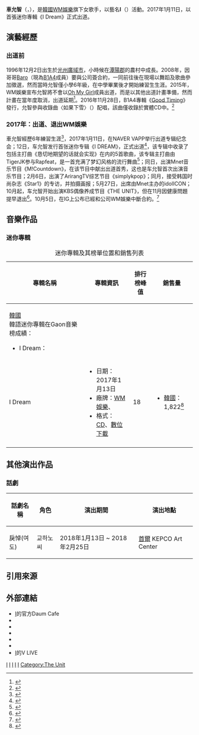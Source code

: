 {{藝人
| 姓名 = I
| 類型 = 女歌手
| 圖片 = 
| 圖片尺寸 = 
| 圖片簡介 = 
| 本名 = 車允智
| 外文名 = 차윤지
| 外文 = ko
| 國籍 = {{KOR}}
|出生日期 = {{Birth_date_and_age|1996|12|2}}
|出生地點 = [[韓國|韓國]][[光州廣域市|光州廣域市]]
| 職業 = {{hlist|[[歌手|歌手]]|[[舞者|舞者]]}}
| 教育程度 = [[首爾公演藝術高中|SOPA]] 實用音樂科（畢業）
| 母校 = [[首爾公演藝術高中|首爾公演藝術高中]]<br>{{link-ko|金湖中央中學校|금호중앙중학교}}
| 音樂類型 = {{hlist|[[韓國流行音樂|韓國流行音樂]]|[[舞蹈流行音樂|舞蹈流行音樂]]|[[謠曲|謠曲]]<ref>{{cite web|title=[Mnet] 아이(I)|url=http://www.mnet.com/artist/1497902|website=Mnet|accessdate=2017-08-30|language=ko|archive-url=https://web.archive.org/web/20170830144917/http://www.mnet.com/artist/1497902|archive-date=2017-08-30|dead-url=yes}}</ref>}}
| 出道日期 = {{start date and age|2017|1|11}}
| 出道作 = I Dream
| 活躍年代 = 2017年至今
| 唱片公司 = {{tsl|en|CJ E&M Music Performance Division|CJ E&M音樂}}
| 經紀公司 = [[WM娛樂|WM娛樂]]（2017年至2018年）
| 親屬 = [[Baro|Baro]]（兄）<ref name=bro>{{cite web|title=[스타캐스트] "이 아이가 자라서?"…바로X아이, 차남매 데이트|url=http://m.star.naver.com/b1a4/news/end?id=8777433&langCode=ko|publisher=Naver Star|accessdate=2017-08-30|language=ko|date=2017-01-12|archive-date=2017-08-30|archive-url=https://web.archive.org/web/20170830103740/http://m.star.naver.com/b1a4/news/end?id=8777433&langCode=ko|dead-url=yes}}</ref>
|module={{Infobox Korean name|child=yes
|hangul = 차윤지
|rr= Cha Yunji
|mr= Ch'a Yunji
|hangulstage = 아이
|rrstage = Ai
|mrstage = Ai
}}
}}

'''車允智'''（{{kor|k='''차윤지'''|hanja='''車允智'''|rm='''Cha Yoon-ji'''}}，{{bd|1996年|12月2日}}），是[[韓國|韓國]][[WM娛樂|WM娛樂]]旗下女歌手，以藝名'''I'''（{{lang-ko|'''아이'''}}）活動。2017年1月11日，以首張迷你專輯《I Dream》正式出道。

==演藝經歷==
===出道前===
1996年12月2日出生於[[光州廣域市|光州廣域市]]，小時候在[[潭陽郡|潭陽郡]]的農村中成長。2008年，因哥哥[[Baro|Baro]]（現為[[B1A4|B1A4]]成員）要與公司簽合約，一同前往後在現場以舞蹈及歌曲參加徵選，然而當時允智僅小學6年級，在中學畢業後才開始練習生生涯{{r|bro}}。2015年，WM娛樂宣布允智將不會以[[Oh_My_Girl|Oh My Girl]]成員出道，而是以其他出道計畫準備，然而計畫在當年度取消，出道延期<ref>{{cite news|title=WM 측 "B1A4 바로 여동생, 데뷔 프로젝트 준비 중"|url=http://entertain.naver.com/read?oid=213&aid=0000658083|accessdate=2017-08-30|agency=Naver TV演藝新聞|date=2015-03-27|language=ko|archive-date=2017-08-30|archive-url=https://web.archive.org/web/20170830153708/http://entertain.naver.com/read?oid=213&aid=0000658083|dead-url=no}}</ref>。2016年11月28日，B1A4專輯《[[Good_Timing|Good Timing]]》發行，允智參與收錄曲〈如果下雪〉（{{lang|ko|눈이 오면}}）配唱，該曲僅收錄於實體CD中。<ref>{{cite news|title=[Oh! 뮤직] 바로 동생 아이, B1A4 히든트랙 피처링 주인공|url=http://entertain.naver.com/read?oid=109&aid=0003461813|accessdate=2017-08-30|agency=Naver TV演藝新聞|date=2017-01-11|language=ko|archive-date=2017-08-30|archive-url=https://web.archive.org/web/20170830153639/http://entertain.naver.com/read?oid=109&aid=0003461813|dead-url=no}}</ref>　

===2017年：出道、退出WM娛樂===
車允智經歷6年練習生涯<ref>{{cite news|url=https://www.hk01.com/韓迷/68655/-新人類-Baro-B1A4妹妹I撞臉允兒-Somi金素慧I-O-I後單飛在望|title=【新人類】Baro@B1A4妹妹I撞臉允兒　Somi金素慧I.O.I後單飛在望|date=2017-01-29|publisher=香港01|accessdate=2017-08-30|author1=陳詠妍|archive-date=2019-10-17|archive-url=https://web.archive.org/web/20191017135013/https://www.hk01.com/%E9%9F%93%E8%BF%B7/68655/%E6%96%B0%E4%BA%BA%E9%A1%9E-baro-b1a4%E5%A6%B9%E5%A6%B9i%E6%92%9E%E8%87%89%E5%85%81%E5%85%92-somi%E9%87%91%E7%B4%A0%E6%85%A7i-o-i%E5%BE%8C%E5%96%AE%E9%A3%9B%E5%9C%A8%E6%9C%9B|dead-url=no}}</ref>，2017年1月11日，在NAVER VAPP举行出道专辑纪念会；12日，车允智发行首张迷你专辑《I DREAM》，正式出道<ref>{{cite news|url=http://www.allthatstar.com/tw/view.php?action=5205&postID=301998|title=Baro妹妹車允智出道預告公開 11日藝名「I」正式出道|date=2017-01-02|accessdate=2017-08-30|agency=全星網|author1=楊雯茵}}{{Dead link|date=2018年11月 |bot=InternetArchiveBot |fix-attempted=yes }}</ref>，该专辑中收录了包括主打曲《恳切地期望的话就会实现》在内的5首歌曲，该专辑主打曲由TigerJK参与Rapfeat，是一首充满了梦幻风格的流行舞曲<ref>{{cite news|url=http://korea.yule.sohu.com/20170110/n478273618.shtml|title=Baro亲妹妹I出道曲MV预告公开 尽显反转魅力-韩娱频道|date=2017-01-10|accessdate=2017-08-30|agency=搜狐韩娱讯|archive-date=2017-08-30|archive-url=https://web.archive.org/web/20170830105001/http://korea.yule.sohu.com/20170110/n478273618.shtml|dead-url=no}}</ref>；同日，出演Mnet音乐节目《M!Countdown》，在该节目中献出出道首秀，这也是车允智首次出演音乐节目；2月6日，出演了ArirangTV综艺节目《simplykpop》；同月，接受韩国时尚杂志《Star1》的专访，并拍摄画报；5月27日，出席由Mnet主办的idolICON；10月起，车允智开始出演KBS偶像养成节目《THE UNIT》，但在11月因健康問題提早退出<ref>{{cite news|url=https://www.koreastardaily.com/tc/news/100172|title=Baro妹妹車允智健康亮紅燈　將從選秀節目《THE UNIT》下車|date=2017-11-24|accessdate=2017-11-27|agency=KSD 韓星網|author1=Laura|archive-date=2017-12-01|archive-url=https://web.archive.org/web/20171201042850/https://www.koreastardaily.com/tc/news/100172|dead-url=no}}</ref>。10月5日，在IG上公布已經和公司WM娛樂中斷合約。<ref>{{cite news|url=https://www.wishnote.tw/#!/menu=landing&content_id=102502|title=哥哥離開後...妹妹也跟著離開！B1A4成員BARO妹妹確定與WM娛樂「中斷合約」！|date=2018-10-05|accessdate=2018-10-05|agency=wishnote|archive-date=2018-08-31|archive-url=https://web.archive.org/web/20180831150829/https://www.wishnote.tw/#!/menu=landing&content_id=102502|dead-url=no}}</ref>

== 音樂作品 ==
=== 迷你專輯 ===
{| class="wikitable" style="text-align:center;"
|+迷你專輯及其榜單位置和銷售列表
|-
!rowspan=2 style="width:12em;" |專輯名稱
!rowspan=2|專輯資訊
!排行榜峰值
!rowspan=2|銷售量
|-
! [[Gaon音樂榜|韓國]]<br><ref>韓語迷你專輯在Gaon音樂榜成績：
*I Dream：{{cite web|title=2017년 02주차 Album Chart|url=http://gaonchart.co.kr/main/section/chart/album.gaon?nationGbn=T&serviceGbn=&targetTime=02&hitYear=2017&termGbn=week|publisher=gaon chart|accessdate=2017-08-30|language=ko|archive-date=2017-06-09|archive-url=https://web.archive.org/web/20170609085052/http://gaonchart.co.kr/main/section/chart/album.gaon?nationGbn=T&serviceGbn=&targetTime=02&hitYear=2017&termGbn=week|dead-url=no}}</ref>
|-
! I Dream
|align=left|
*日期：2017年1月13日
*廠牌：[[WM娛樂|WM娛樂]]、{{tsl|en|CJ E&M Music Performance Division|CJ E&M音樂}}
*格式：[[CD|CD]]、[[數位下載|數位下載]]
| 18
|align=left|
*[[Gaon音樂榜|韓國]]：1,822<ref>{{cite web|title=2017년 01월 Album Chart|url=http://gaonchart.co.kr/main/section/chart/album.gaon?nationGbn=T&serviceGbn=&targetTime=01&hitYear=2017&termGbn=month|publisher=gaon chart|accessdate=2017-08-30|language=ko|quote=1,822|archive-date=2018-10-06|archive-url=https://web.archive.org/web/20181006150028/http://gaonchart.co.kr/main/section/chart/album.gaon?nationGbn=T&serviceGbn=&targetTime=01&hitYear=2017&termGbn=month|dead-url=no}}</ref>
|-
|colspan=4|{{small|「－」表示該專輯未有在榜上排名或未有資料或沒有在當地發行}}
|}

==其他演出作品==
===話劇===
{| class="wikitable" style="text-align:center;"
|-
!話劇名稱
!角色
!演出期間
!演出地點
|-
|戾悼(여도)
|교하노씨
|2018年1月13日 ~ 2018年2月25日
|[[首爾|首爾]] KEPCO Art Center
|}

==引用來源==
{{reflist}}

== 外部連結 ==
{{portal box|音樂|大韓民國}}
* [http://cafe.daum.net/-I/_rec_/ I]{{Dead link|date=2019年12月 |bot=InternetArchiveBot |fix-attempted=yes }}的官方Daum Cafe
* {{facebook|wmofficial.I|I}}
* {{twitter|I_WMOFFICIAL|I}}
* {{youtube|channel=UC1pp2hIduSM0PQo9w82Cmag|I}}
* {{instagram|yoooon_g_|I}}
* {{weibo|officiali|I}}
* [http://channels.vlive.tv/E802E5/video/ I]{{Wayback|url=http://channels.vlive.tv/E802E5/video/ |date=20170326225811 }}的V LIVE

{{The Unit}}

[[Category:韓國流行音樂歌手|I]]
[[Category:韓語流行音樂歌手|I]]
[[Category:韓國舞者|I]]
[[Category:光州廣域市出身人物|I]]
[[Category:車姓|I]]
[[Category:The_Unit|Category:The Unit]]